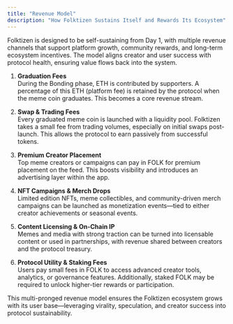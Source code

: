 ```yaml
---
title: "Revenue Model"
description: "How Folktizen Sustains Itself and Rewards Its Ecosystem"
---
```


Folktizen is designed to be self-sustaining from Day 1, with multiple revenue channels that support platform growth, community rewards, and long-term ecosystem incentives. The model aligns creator and user success with protocol health, ensuring value flows back into the system.

1. **Graduation Fees** \
  During the Bonding phase, ETH is contributed by supporters. A percentage of this ETH (platform fee) is retained by the protocol when the meme coin graduates. This becomes a core revenue stream.

2. **Swap & Trading Fees** \
  Every graduated meme coin is launched with a liquidity pool. Folktizen takes a small fee from trading volumes, especially on initial swaps post-launch. This allows the protocol to earn passively from successful tokens.

3. **Premium Creator Placement** \
  Top meme creators or campaigns can pay in FOLK for premium placement on the feed. This boosts visibility and introduces an advertising layer within the app.

4. **NFT Campaigns & Merch Drops** \
  Limited edition NFTs, meme collectibles, and community-driven merch campaigns can be launched as monetization events—tied to either creator achievements or seasonal events.

5. **Content Licensing & On-Chain IP** \
  Memes and media with strong traction can be turned into licensable content or used in partnerships, with revenue shared between creators and the protocol treasury.

6. **Protocol Utility & Staking Fees** \
  Users pay small fees in FOLK to access advanced creator tools, analytics, or governance features. Additionally, staked FOLK may be required to unlock higher-tier rewards or participation.

This multi-pronged revenue model ensures the Folktizen ecosystem grows with its user base—leveraging virality, speculation, and creator success into protocol sustainability.
